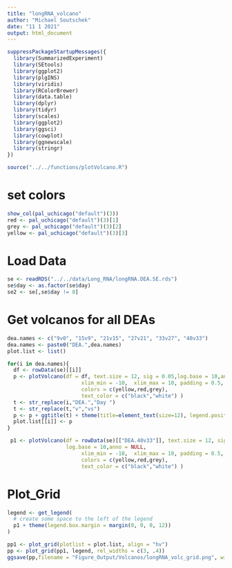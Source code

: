 ```yaml
---
title: "longRNA_volcano"
author: "Michael Soutschek"
date: "11 1 2021"
output: html_document
---
```




```r
suppressPackageStartupMessages({
  library(SummarizedExperiment)
  library(SEtools)
  library(ggplot2)
  library(plgINS)
  library(viridis)
  library(RColorBrewer)
  library(data.table)
  library(dplyr)
  library(tidyr)
  library(scales)
  library(ggplot2)
  library(ggsci)
  library(cowplot)
  library(ggnewscale)
  library(stringr)
})

source("../../functions/plotVolcano.R")
```




# set colors
```r
show_col(pal_uchicago("default")(3))
red <- pal_uchicago("default")(3)[1]
grey <- pal_uchicago("default")(3)[2]
yellow <- pal_uchicago("default")(3)[3]

```


# Load Data
```r
se <- readRDS("../../data/Long_RNA/longRNA.DEA.SE.rds")
se$day <- as.factor(se$day)
se2 <- se[,se$day != 0]
```




# Get volcanos for all DEAs
```r
dea.names <- c("9v0", "15v9", "21v15", "27v21", "33v27", "40v33")
dea.names <- paste0("DEA.",dea.names)
plot.list <- list()

for(i in dea.names){
  df <- rowData(se)[[i]]
  p <- plotVolcano(df = df, text.size = 12, sig = 0.05,log.base = 10,anno = NULL, 
                        xlim_min = -10,  xlim_max = 10, padding = 0.5,
                        colors = c(yellow,red,grey),
                        text_color = c("black","white") )
  t <- str_replace(i,"DEA.","Day ")
  t <- str_replace(t,"v","vs")
  p <- p + ggtitle(t) + theme(title=element_text(size=12), legend.position = "none")
  plot.list[[i]] <- p
}

 p1 <- plotVolcano(df = rowData(se)[["DEA.40v33"]], text.size = 12, sig = 0.05,
                   log.base = 10,anno = NULL, 
                        xlim_min = -10,  xlim_max = 10, padding = 0.5,
                        colors = c(yellow,red,grey),
                        text_color = c("black","white") )
```

# Plot_Grid
```r
legend <- get_legend(
  # create some space to the left of the legend
  p1 + theme(legend.box.margin = margin(0, 0, 0, 12))
)

pp1 <- plot_grid(plotlist = plot.list, align = "hv")
pp <- plot_grid(pp1, legend, rel_widths = c(3, .4))
ggsave(pp,filename = "Figure_Output/Volcanos/longRNA_volc_grid.png", width = 10, height = 7, bg = "white")
```






